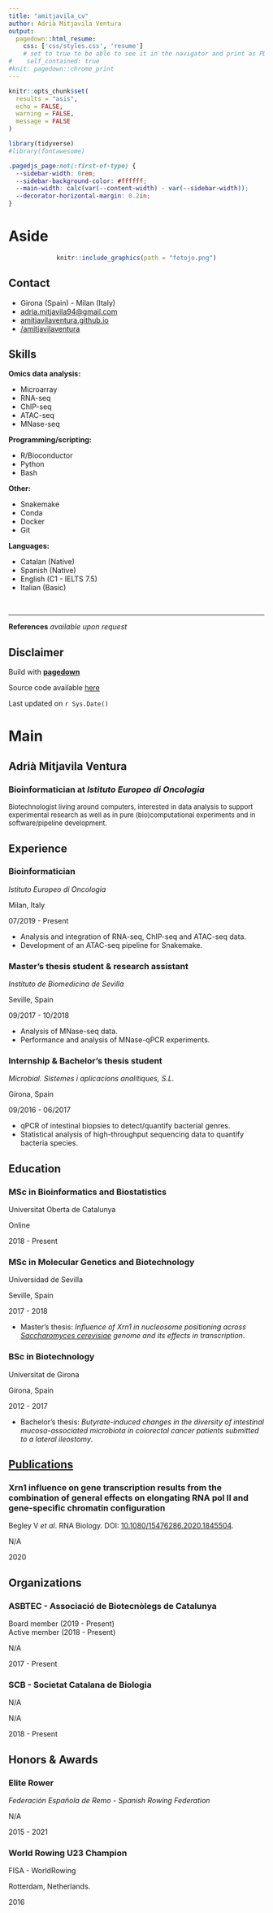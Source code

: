 ```yaml
---
title: "amitjavila_cv"
author: Adrià Mitjavila Ventura
output:
  pagedown::html_resume:
    css: ['css/styles.css', 'resume']
    # set to true to be able to see it in the navigator and print as PDF; false only to visualize in the RStudio viewer panel (faster).
#    self_contained: true
#knit: pagedown::chrome_print
---
```


```r
knitr::opts_chunk$set(
  results = "asis", 
  echo = FALSE,
  warning = FALSE,
  message = FALSE
)

library(tidyverse)
#library(fontawesome)
```

```css
.pagedjs_page:not(:first-of-type) {
  --sidebar-width: 0rem;
  --sidebar-background-color: #ffffff;
  --main-width: calc(var(--content-width) - var(--sidebar-width));
  --decorator-horizontal-margin: 0.2in;
}
```

# Aside

<center>
```r
knitr::include_graphics(path = "fotojo.png")
```
</center>

## Contact {#contact}

-   <i class="fa fa-home"></i> Girona (Spain) - Milan (Italy)
-   <i class="fa fa-at"></i> [adria.mitjavila94\@gmail.com](mailto:adria.mitjavila94@gmail.com){.email}
-   <i class="fa fa-globe"></i> [amitjavilaventura.github.io](https://amitjavilaventura.github.io)
-   <i class="fab fa-github"></i> [/amitjavilaventura](https://github.com/amitjavilaventura)


## Skills {#skills}


**Omics data analysis:**

-   Microarray
-   RNA-seq
-   ChIP-seq
-   ATAC-seq
-   MNase-seq

**Programming/scripting:**

-   R/Bioconductor
-   Python
-   Bash

**Other:**

-   Snakemake
-   Conda
-   Docker
-   Git


**Languages:**

-   Catalan (Native)
-   Spanish (Native)
-   English (C1 - IELTS 7.5)
-   Italian (Basic)

<br>

***

**References** *available upon request*


## Disclaimer {#disclaimer}

<!--
Made with the R package [**pagedown**](https://github.com/rstudio/pagedown).

Some code is from [wjakethompson](https://github.com/wjakethompson/cv)
-->

Build with [**pagedown**](https://github.com/rstudio/pagedown)

Source code available [here](https://github.com/amitjavilaventura/CVs/blob/main/cv-pagedown_short/amitjavila_cv.Rmd)

Last updated on `r Sys.Date()`


# Main

## Adrià Mitjavila Ventura {#title}

### Bioinformatician at *Istituto Europeo di Oncologia*

<p style="font-size:13px">Biotechnologist living around computers, interested in data analysis to support experimental research as well as in pure (bio)computational experiments and in software/pipeline development.</p>

## Experience {data-icon="laptop"}

### Bioinformatician

*Istituto Europeo di Oncologia*

Milan, Italy

07/2019 - Present

* Analysis and integration of RNA-seq, ChIP-seq and ATAC-seq data.
* Development of an ATAC-seq pipeline for Snakemake.

### Master's thesis student & research assistant

*Instituto de Biomedicina de Sevilla*

Seville, Spain

09/2017 - 10/2018

* Analysis of MNase-seq data.
* Performance and analysis of MNase-qPCR experiments.

### Internship & Bachelor's thesis student

*Microbial. Sistemes i aplicacions analítiques, S.L.*

Girona, Spain

09/2016 - 06/2017

* qPCR of intestinal biopsies to detect/quantify bacterial genres.
* Statistical analysis of high-throughput sequencing data to quantify bacteria species.


## Education {data-icon="graduation-cap" data-concise="true"}

### MSc in Bioinformatics and Biostatistics

Universitat Oberta de Catalunya

Online

2018 - Present

### MSc in Molecular Genetics and Biotechnology

Universidad de Sevilla

Seville, Spain

2017 - 2018

- Master's thesis: *Influence of Xrn1 in nucleosome positioning across <ins>Saccharomyces cerevisiae</ins> genome and its effects in transcription*.

### BSc in Biotechnology

Universitat de Girona

Girona, Spain

2012 - 2017

- Bachelor's thesis: *Butyrate-induced changes in the diversity of intestinal mucosa-associated microbiota in colorectal cancer patients submitted to a lateral ileostomy*.


## [Publications](https://orcid.org/0000-0002-0337-1929) {data-icon="book"}

### Xrn1 influence on gene transcription results from the combination of general effects on elongating RNA pol II and gene-specific chromatin configuration

Begley V *et al*. RNA Biology. DOI: [10.1080/15476286.2020.1845504](https://doi.org/10.1080/15476286.2020.1845504).

N/A

2020 


## Organizations {data-icon="handshake"}

### ASBTEC - Associació de Biotecnòlegs de Catalunya

Board member (2019 - Present) <br> Active member (2018 - Present)

N/A 

2017 - Present

### SCB - Societat Catalana de Biologia

N/A 

N/A 

2018 - Present

## Honors & Awards {data-icon="award"}

### Elite Rower

*Federación Española de Remo* - *Spanish Rowing Federation*

N/A 

2015 - 2021

###  World Rowing U23 Champion

FISA - WorldRowing

Rotterdam, Netherlands. 

2016
